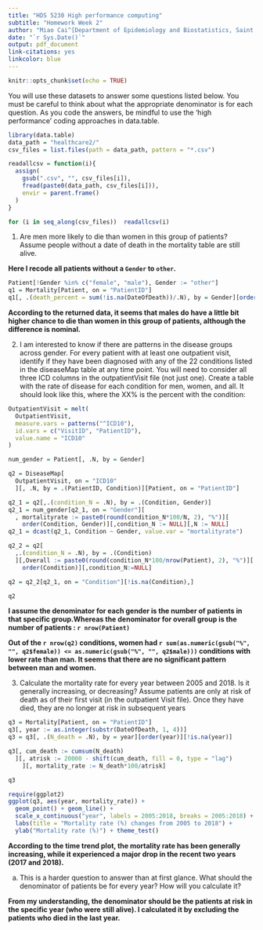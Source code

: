 ```yaml
---
title: "HDS 5230 High performance computing"
subtitle: "Homework Week 2"
author: "Miao Cai^[Department of Epidemiology and Biostatistics, Saint Louis University. Email address [miao.cai@slu.edu](miao.cai@slu.edu)]"
date: "`r Sys.Date()`"
output: pdf_document
link-citations: yes
linkcolor: blue
---
```


```r
knitr::opts_chunk$set(echo = TRUE)
```

You will use these datasets to answer some questions listed below. You must be careful to think about what the appropriate denominator is for each question. As you code the answers, be mindful to use the ‘high performance’ coding approaches in data.table.

```r
library(data.table)
data_path = "healthcare2/"
csv_files = list.files(path = data_path, pattern = "*.csv")

readallcsv = function(i){
  assign(
    gsub(".csv", "", csv_files[i]), 
    fread(paste0(data_path, csv_files[i])),
    envir = parent.frame()
  )
}

for (i in seq_along(csv_files))  readallcsv(i)
```


1) Are men more likely to die than women in this group of patients? Assume people without a date of death in the mortality table are still alive.

**Here I recode all patients without a `Gender` to `other`.**

```r
Patient[!Gender %in% c("female", "male"), Gender := "other"]
q1 = Mortality[Patient, on = "PatientID"]
q1[, .(death_percent = sum(!is.na(DateOfDeath))/.N), by = Gender][order(-death_percent)]
```

**According to the returned data, it seems that males do have a little bit higher chance to die than women in this group of patients, although the difference is nominal.**

2) I am interested to know if there are patterns in the disease groups across gender. For every patient with at least one outpatient visit, identify if they have been diagnosed with any of the 22 conditions listed in the diseaseMap table at any time point. You will need to consider all three ICD columns in the outpatientVisit file (not just one). Create a table with the rate of disease for each condition for men, women, and all. It should look like this, where the XX% is the percent with the condition:

```r
OutpatientVisit = melt(
  OutpatientVisit, 
  measure.vars = patterns("^ICD10"), 
  id.vars = c("VisitID", "PatientID"), 
  value.name = "ICD10"
)

num_gender = Patient[, .N, by = Gender]

q2 = DiseaseMap[
  OutpatientVisit, on = "ICD10"
  ][, .N, by = .(PatientID, Condition)][Patient, on = "PatientID"]

q2_1 = q2[,.(condition_N = .N), by = .(Condition, Gender)]
q2_1 = num_gender[q2_1, on = "Gender"][ 
  , mortalityrate := paste0(round(condition_N*100/N, 2), "%")][
    order(Condition, Gender)][,condition_N := NULL][,N := NULL]
q2_1 = dcast(q2_1, Condition ~ Gender, value.var = "mortalityrate")

q2_2 = q2[
  ,.(condition_N = .N), by = .(Condition)
  ][,Overall := paste0(round(condition_N*100/nrow(Patient), 2), "%")][
    order(Condition)][,condition_N:=NULL]

q2 = q2_2[q2_1, on = "Condition"][!is.na(Condition),]

q2
```

**I assume the denominator for each gender is the number of patients in that specific group.Whereas the denominator for overall group is the number of patients : `r nrow(Patient)`**

**Out of the `r nrow(q2)` conditions, women had `r sum(as.numeric(gsub("%", "", q2$female)) <= as.numeric(gsub("%", "", q2$male)))` conditions with lower rate than man. It seems that there are no significant pattern between man and women.**

3) Calculate the mortality rate for every year between 2005 and 2018. Is it generally increasing, or decreasing? Assume patients are only at risk of death as of their first visit (in the outpatient Visit file). Once they have died, they are no longer at risk in subsequent years

```r
q3 = Mortality[Patient, on = "PatientID"]
q3[, year := as.integer(substr(DateOfDeath, 1, 4))]
q3 = q3[, .(N_death = .N), by = year][order(year)][!is.na(year)]

q3[, cum_death := cumsum(N_death)
  ][, atrisk := 20000 - shift(cum_death, fill = 0, type = "lag")
    ][, mortality_rate := N_death*100/atrisk]

q3
```

```r
require(ggplot2)
ggplot(q3, aes(year, mortality_rate)) + 
  geom_point() + geom_line() + 
  scale_x_continuous("year", labels = 2005:2018, breaks = 2005:2018) +
  labs(title = "Mortality rate (%) changes from 2005 to 2018") +
  ylab("Mortality rate (%)") + theme_test()
```

**According to the time trend plot, the mortality rate has been generally increasing, while it experienced a major drop in the recent two years (2017 and 2018).**

  a. This is a harder question to answer than at first glance. What should the denominator of patients be for every year? How will you calculate it?
  
 **From my understanding, the denominator should be the patients at risk in the specific year (who were still alive). I calculated it by excluding the patients who died in the last year.**